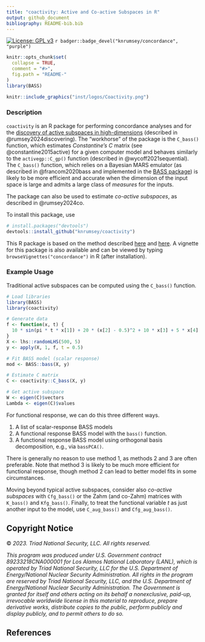 ```yaml
---
title: "coactivity: Active and Co-active Subspaces in R"
output: github_document
bibliography: README-bib.bib
---
```


[![License: GPL v3](https://img.shields.io/badge/License-BSD_3-blue.svg)](https://www.gnu.org/licenses/gpl-3.0)
`r badger::badge_devel("knrumsey/concordance", "purple")`



<!-- README.md is generated from README.Rmd. Please edit that file -->

```r
knitr::opts_chunk$set(
  collapse = TRUE,
  comment = "#>",
  fig.path = "README-"
)
library(BASS)
```

```r
knitr::include_graphics("inst/logos/Coactivity.png")
```


### Description 

`coactivity` is an R package for performing concordance analyses and for the [discovery of active subspaces in high-dimensions](https://arxiv.org/pdf/2307.11241.pdf) (described in @rumsey2024discovering). The "workhorse" of the package is the `C_bass()` function, which estimates *Constantine's* $C$ matrix (see @constantine2015active) for a given computer model and behaves similarly to the `activegp::C_gp()` function (described in @wycoff2021sequential). The `C_bass()` function, which relies on a Bayesian MARS emulator (as described in @francom2020bass and implemented in the [BASS package](https://CRAN.R-project.org/package=BASS)) is likely to be more efficient and accurate when the dimension of the input space is large and admits a large class of *measures* for the inputs. 

The package can also be used to estimate *co-active subspaces*, as described in @rumsey2024co. 

To install this package, use

```R
# install.packages("devtools")
devtools::install_github("knrumsey/coactivity")
```


This R package is based on the method described [here](https://www.tandfonline.com/doi/pdf/10.1080/10618600.2023.2277297) and [here](https://www.tandfonline.com/doi/pdf/10.1080/00401706.2024.2407314). A vignette for this package is also available and can be viewed by typing `browseVignettes("concordance")` in R (after installation). 

### Example Usage

Traditional active subspaces can be computed using the `C_bass()` function.

```R
# Load libraries
library(BASS)
library(coactivity)

# Generate data
f <- function(x, t) { 
  10 * sin(pi * t * x[1]) + 20 * (x[2] - 0.5)^2 + 10 * x[3] + 5 * x[4]
}
X <- lhs::randomLHS(500, 5)
y <- apply(X, 1, f, t = 0.5)

# Fit BASS model (scalar response)
mod <- BASS::bass(X, y)

# Estimate C matrix
C <- coactivity::C_bass(X, y)

# Get active subspace
W <- eigen(C)$vectors
Lambda <- eigen(C)$values
```

For functional response, we can do this three different ways. 

   1. A list of scalar-response BASS models
   2. A functional response BASS model with the `bass()` function.
   3. A functional response BASS model using orthogonal basis decomposition, e.g., via `bassPCA()`.
   
There is generally no reason to use method 1, as methods 2 and 3 are often preferable. Note that method 3 is likely to be much more efficient for functional response, though method 2 can lead to better model fits in some circumstances. 

Moving beyond typical active subspaces, consider also *co-active subspaces* with `Cfg_bass()` or the Zahm (and co-Zahm) matrices with `K_bass()` and `Kfg_bass()`. Finally, to treat the functional variable $t$ as just another input to the model, use `C_aug_bass()` and `Cfg_aug_bass()`. 

## Copyright Notice
&copy; *2023. Triad National Security, LLC. All rights reserved.*

*This program was produced under U.S. Government contract 89233218CNA000001 for Los Alamos
National Laboratory (LANL), which is operated by Triad National Security, LLC for the U.S.
Department of Energy/National Nuclear Security Administration. All rights in the program are
reserved by Triad National Security, LLC, and the U.S. Department of Energy/National Nuclear
Security Administration. The Government is granted for itself and others acting on its behalf a
nonexclusive, paid-up, irrevocable worldwide license in this material to reproduce, prepare
derivative works, distribute copies to the public, perform publicly and display publicly, and to permit
others to do so.*


## References



